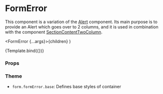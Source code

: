 
<Meta title="Components/Form/FormError" component={FormError} />

# FormError

This component is a variation of the [Alert](/docs/components-alert-alert--default-story) component.
Its main purpose is to provide an Alert which goes over to 2 columns, and it is used in combination with the component [SectionContentTwoColumn](/docs/components-section-sectioncontenttwocolumn--default-story).

  <FormError {...args}>{children}</FormError>
)

<Canvas>
  <Story name="Default" args={{ children: 'Critical Message.' }}>
    {Template.bind({})}
  </Story>
</Canvas>

### Props

<ArgsTable story="Default" />

### Theme

- `form.formError.base`: Defines base styles of container
